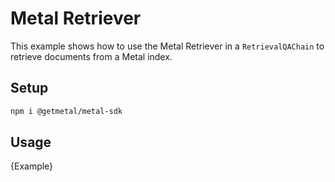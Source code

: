 # Metal Retriever

This example shows how to use the Metal Retriever in a `RetrievalQAChain` to retrieve documents from a Metal index.

## Setup

```bash npm2yarn
npm i @getmetal/metal-sdk
```

## Usage


<CodeBlock language="typescript">{Example}</CodeBlock>
